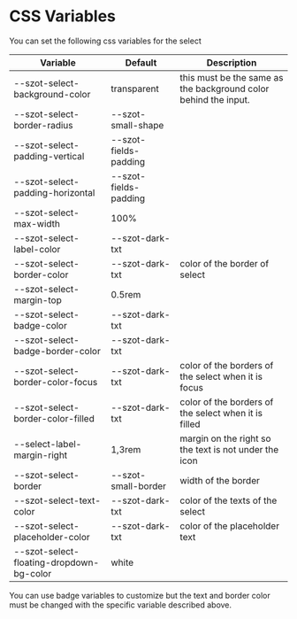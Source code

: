 
<Meta title="Components/form fields/Select/CSS Variables" />

# CSS Variables

You can set the following css variables for the select

| Variable                                 | Default               | Description                                                     |
| ---------------------------------------- | --------------------- | --------------------------------------------------------------- |
| --szot-select-background-color           | transparent           | this must be the same as the background color behind the input. |
| --szot-select-border-radius              | --szot-small-shape    |                                                                 |
| --szot-select-padding-vertical           | --szot-fields-padding |                                                                 |
| --szot-select-padding-horizontal         | --szot-fields-padding |                                                                 |
| --szot-select-max-width                  | 100%                  |                                                                 |
| --szot-select-label-color                | --szot-dark-txt       |                                                                 |
| --szot-select-border-color               | --szot-dark-txt       | color of the border of select                                   |
| --szot-select-margin-top                 | 0.5rem                |                                                                 |
| --szot-select-badge-color                | --szot-dark-txt       |                                                                 |
| --szot-select-badge-border-color         | --szot-dark-txt       |                                                                 |
| --szot-select-border-color-focus         | --szot-dark-txt       | color of the borders of the select when it is focus             |
| --szot-select-border-color-filled        | --szot-dark-txt       | color of the borders of the select when it is filled            |
| --select-label-margin-right              | 1,3rem                | margin on the right so the text is not under the icon           |
| --szot-select-border                     | --szot-small-border   | width of the border                                             |
| --szot-select-text-color                 | --szot-dark-txt       | color of the texts of the select                                |
| --szot-select-placeholder-color          | --szot-dark-txt       | color of the placeholder text                                   |
| --szot-select-floating-dropdown-bg-color | white                 |                                                                 |

You can use badge variables to customize but the text and border color must be changed with the
specific variable described above.
